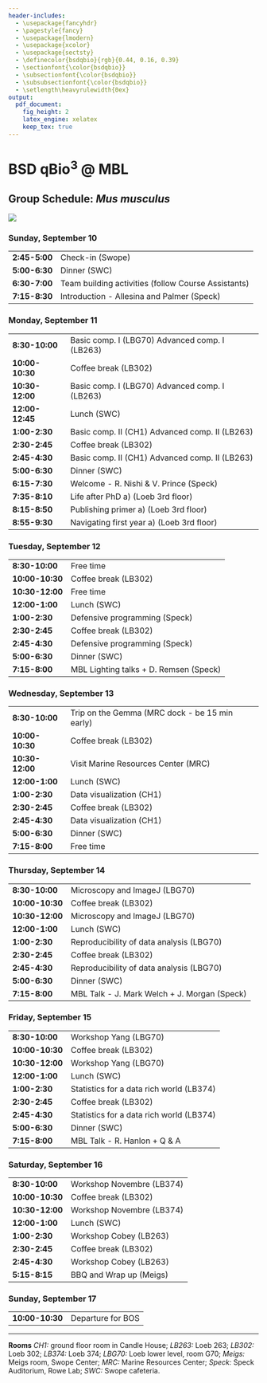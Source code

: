 ```yaml
---
header-includes:
  - \usepackage{fancyhdr}
  - \pagestyle{fancy}
  - \usepackage{lmodern}
  - \usepackage{xcolor}
  - \usepackage{sectsty}
  - \definecolor{bsdqbio}{rgb}{0.44, 0.16, 0.39}
  - \sectionfont{\color{bsdqbio}}
  - \subsectionfont{\color{bsdqbio}}
  - \subsubsectionfont{\color{bsdqbio}}
  - \setlength\heavyrulewidth{0ex}
output:
  pdf_document:
    fig_height: 2
    latex_engine: xelatex
    keep_tex: true
---
```

# BSD qBio$^3$ @ MBL

## Group Schedule: *Mus musculus*
 ![](https://github.com/StefanoAllesina/BSD-QBio3/raw/master/logo_group/Mus_musculus.png)

### Sunday, September 10 

------------------    -----------------------------------------------------
**2:45-5:00**         Check-in (Swope)                                     
**5:00-6:30**         Dinner (SWC)                                         
**6:30-7:00**         Team building activities (follow Course Assistants)  
**7:15-8:30**         Introduction - Allesina and Palmer (Speck)           
------------------    -----------------------------------------------------

### Monday, September 11 

------------------    -----------------------------------------------------
**8:30-10:00**        Basic comp. I (LBG70) Advanced comp. I (LB263)       
**10:00-10:30**       Coffee break (LB302)                                 
**10:30-12:00**       Basic comp. I (LBG70) Advanced comp. I (LB263)       
**12:00-12:45**       Lunch (SWC)                                          
**1:00-2:30**         Basic comp. II (CH1) Advanced comp. II (LB263)       
**2:30-2:45**         Coffee break (LB302)                                 
**2:45-4:30**         Basic comp. II (CH1) Advanced comp. II (LB263)       
**5:00-6:30**         Dinner (SWC)                                         
**6:15-7:30**         Welcome - R. Nishi & V. Prince (Speck)               
**7:35-8:10**         Life after PhD a) (Loeb 3rd floor)                   
**8:15-8:50**         Publishing primer a) (Loeb 3rd floor)                
**8:55-9:30**         Navigating first year a) (Loeb 3rd floor)            
------------------    -----------------------------------------------------

### Tuesday, September 12 

------------------    -----------------------------------------------------
**8:30-10:00**        Free time                                            
**10:00-10:30**       Coffee break (LB302)                                 
**10:30-12:00**       Free time                                            
**12:00-1:00**        Lunch (SWC)                                          
**1:00-2:30**         Defensive programming (Speck)                        
**2:30-2:45**         Coffee break (LB302)                                 
**2:45-4:30**         Defensive programming (Speck)                        
**5:00-6:30**         Dinner (SWC)                                         
**7:15-8:00**         MBL Lighting talks + D. Remsen (Speck)               
------------------    -----------------------------------------------------

### Wednesday, September 13 

------------------    -----------------------------------------------------
**8:30-10:00**        Trip on the Gemma (MRC dock - be 15 min early)       
**10:00-10:30**       Coffee break (LB302)                                 
**10:30-12:00**       Visit Marine Resources Center (MRC)                  
**12:00-1:00**        Lunch (SWC)                                          
**1:00-2:30**         Data visualization (CH1)                             
**2:30-2:45**         Coffee break (LB302)                                 
**2:45-4:30**         Data visualization (CH1)                             
**5:00-6:30**         Dinner (SWC)                                         
**7:15-8:00**         Free time                                            
------------------    -----------------------------------------------------

### Thursday, September 14 

------------------    -----------------------------------------------------
**8:30-10:00**        Microscopy and ImageJ (LBG70)                        
**10:00-10:30**       Coffee break (LB302)                                 
**10:30-12:00**       Microscopy and ImageJ (LBG70)                        
**12:00-1:00**        Lunch (SWC)                                          
**1:00-2:30**         Reproducibility of data analysis (LBG70)             
**2:30-2:45**         Coffee break (LB302)                                 
**2:45-4:30**         Reproducibility of data analysis (LBG70)             
**5:00-6:30**         Dinner (SWC)                                         
**7:15-8:00**         MBL Talk - J. Mark Welch + J. Morgan (Speck)         
------------------    -----------------------------------------------------

### Friday, September 15 

------------------    -----------------------------------------------------
**8:30-10:00**        Workshop Yang (LBG70)                                
**10:00-10:30**       Coffee break (LB302)                                 
**10:30-12:00**       Workshop Yang (LBG70)                                
**12:00-1:00**        Lunch (SWC)                                          
**1:00-2:30**         Statistics for a data rich world (LB374)             
**2:30-2:45**         Coffee break (LB302)                                 
**2:45-4:30**         Statistics for a data rich world (LB374)             
**5:00-6:30**         Dinner (SWC)                                         
**7:15-8:00**         MBL Talk -  R. Hanlon + Q & A                        
------------------    -----------------------------------------------------

### Saturday, September 16 

------------------    -----------------------------------------------------
**8:30-10:00**        Workshop Novembre (LB374)                            
**10:00-10:30**       Coffee break (LB302)                                 
**10:30-12:00**       Workshop Novembre (LB374)                            
**12:00-1:00**        Lunch (SWC)                                          
**1:00-2:30**         Workshop Cobey (LB263)                               
**2:30-2:45**         Coffee break (LB302)                                 
**2:45-4:30**         Workshop Cobey (LB263)                               
**5:15-8:15**         BBQ and Wrap up (Meigs)                              
------------------    -----------------------------------------------------

### Sunday, September 17 

------------------    -----------------------------------------------------
**10:00-10:30**       Departure for BOS                                    
------------------    -----------------------------------------------------



-------


**Rooms** *CH1:* ground floor room in Candle House; *LB263:* Loeb 263; *LB302:* Loeb 302; *LB374:* Loeb 374; 
*LBG70:* Loeb lower level, room G70; *Meigs:* Meigs room, Swope Center; *MRC:* Marine Resources Center; *Speck:* Speck Auditorium, Rowe Lab; *SWC:* Swope cafeteria.
  
